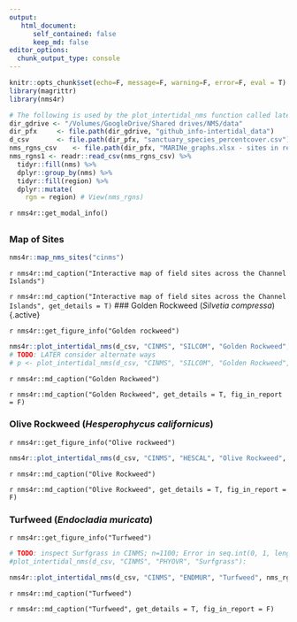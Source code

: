 ```yaml
---
output:
   html_document:
      self_contained: false
      keep_md: false
editor_options: 
  chunk_output_type: console
---
```


```r
knitr::opts_chunk$set(echo=F, message=F, warning=F, error=F, eval = T)
library(magrittr)
library(nms4r)

# The following is used by the plot_intertidal_nms function called later
dir_gdrive <- "/Volumes/GoogleDrive/Shared drives/NMS/data"
dir_pfx     <- file.path(dir_gdrive, "github_info-intertidal_data")
d_csv       <- file.path(dir_pfx, "sanctuary_species_percentcover.csv")
nms_rgns_csv    <- file.path(dir_pfx, "MARINe_graphs.xlsx - sites in regions.csv")
nms_rgns1 <- readr::read_csv(nms_rgns_csv) %>% 
  tidyr::fill(nms) %>% 
  dplyr::group_by(nms) %>% 
  tidyr::fill(region) %>% 
  dplyr::mutate(
    rgn = region) # View(nms_rgns)
```

`r nms4r::get_modal_info()`

## {.tabset}

### Map of Sites

```r
nms4r::map_nms_sites("cinms")
```
`r nms4r::md_caption("Interactive map of field sites across the Channel Islands")`

`r nms4r::md_caption("Interactive map of field sites across the Channel Islands", get_details = T)`
### Golden Rockweed (_Silvetia compressa_) {.active}

`r nms4r::get_figure_info("Golden rockweed")`

```r
nms4r::plot_intertidal_nms(d_csv, "CINMS", "SILCOM", "Golden Rockweed", nms_rgns1)
# TODO: LATER consider alternate ways
# p <- plot_intertidal_nms(d_csv, "CINMS", "SILCOM", "Golden Rockweed", download="img/Golden_rockweed.png")
```
`r nms4r::md_caption("Golden Rockweed")`

`r nms4r::md_caption("Golden Rockweed", get_details = T, fig_in_report = F)`

### Olive Rockweed (_Hesperophycus californicus_)
`r nms4r::get_figure_info("Olive rockweed")`
```r
nms4r::plot_intertidal_nms(d_csv, "CINMS", "HESCAL", "Olive Rockweed", nms_rgns1)
```
`r nms4r::md_caption("Olive Rockweed")`

`r nms4r::md_caption("Olive Rockweed", get_details = T, fig_in_report = F)`

### Turfweed (_Endocladia muricata_)
`r nms4r::get_figure_info("Turfweed")`
```r
# TODO: inspect Surfgrass in CINMS; n=1100; Error in seq.int(0, 1, length.out = n)
#plot_intertidal_nms(d_csv, "CINMS", "PHYOVR", "Surfgrass"):

nms4r::plot_intertidal_nms(d_csv, "CINMS", "ENDMUR", "Turfweed", nms_rgns1)
```
`r nms4r::md_caption("Turfweed")`

`r nms4r::md_caption("Turfweed", get_details = T, fig_in_report = F)`








